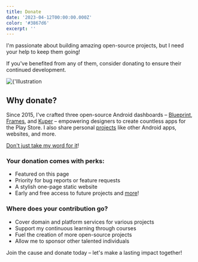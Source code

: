 ```yaml
---
title: Donate
date: '2023-04-12T00:00:00.000Z'
color: '#3867d6'
excerpt: ''
---
```


<div className="grid grid-cols-1 gap-12 tablet-sm:-mb-24 tablet-sm:items-center tablet-sm:gap-24 tablet-sm:[grid-template-columns:1fr_auto] max-w-full">
  <div className="flex flex-col gap-8 flex-1">
    <p>
      I'm passionate about building amazing open-source projects, but I need
      your help to keep them going!
    </p>
    <p>
      If you've benefited from any of them, consider donating to ensure their
      continued development.
    </p>
  </div>
  <Image
    src={'/static/images/donate/3.png'}
    alt={'Illustration of person with big heart'}
    size={144}
    className="[grid-row:1] tablet-sm:[grid-column:2] max-w-[192px] !my-0 tablet-sm:!-mt-8 mx-auto -scale-x-100 filter drop-shadow-doodle"
  />
</div>

<h2 className={'text-md'}>
  Why donate?
</h2>

Since 2015, I've crafted three open-source Android dashboards – [Blueprint](https://github.com/jahirfiquitiva/blueprint), [Frames](https://github.com/jahirfiquitiva/frames), and [Kuper](https://github.com/jahirfiquitiva/kuper) – empowering designers to create countless apps for the Play Store. I also share personal [projects](/projects) like other Android apps, websites, and more.

[Don't just take my word for it](#testimonials)!

<h3 className={'text-sm'}>
  Your donation comes with perks:
</h3>

- Featured on this page
- Priority for bug reports or feature requests
- A stylish one-page static website
- Early and free access to future projects and [more](https://github.com/sponsors/jahirfiquitiva/)!

<h3 className={'text-sm'}>
  Where does your contribution go?
</h3>

- Cover domain and platform services for various projects
- Support my continuous learning through courses
- Fuel the creation of more open-source projects
- Allow me to sponsor other talented individuals

Join the cause and donate today – let's make a lasting impact together!

